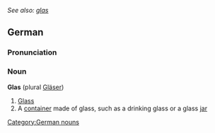''See also: [[glas]]''
==German==
===Pronunciation===
{{IPA|/glaːs/}}

===Noun===
'''Glas''' (plural [[Gläser]])
#[[glass|Glass]]
#A [[container]] made of glass, such as a drinking glass or a glass [[jar]]

[[Category:German nouns]]